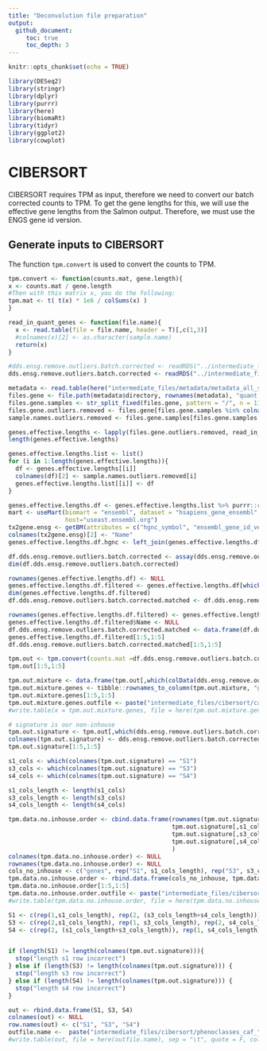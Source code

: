```yaml
---
title: "Deconvolution file preparation"
output: 
  github_document:
     toc: true
     toc_depth: 3
---
```


```r
knitr::opts_chunk$set(echo = TRUE)
```

```r
library(DESeq2)
library(stringr)
library(dplyr)
library(purrr)
library(here)
library(biomaRt)
library(tidyr)
library(ggplot2)
library(cowplot)
```

# CIBERSORT

CIBERSORT requires TPM as input, therefore we need to convert our batch corrected counts to TPM. To get the gene lengths for this, we will use the effective gene lengths from the Salmon output. Therefore, we must use the ENGS gene id version.



## Generate inputs to CIBERSORT

The function `tpm.convert` is used to convert the counts to TPM.

```r
tpm.convert <- function(counts.mat, gene.length){
x <- counts.mat / gene.length
#Then with this matrix x, you do the following:
tpm.mat <- t( t(x) * 1e6 / colSums(x) )
}

read_in_quant_genes <- function(file.name){
  x <- read.table(file = file.name, header = T)[,c(1,3)]
  #colnames(x)[2] <- as.character(sample.name)
  return(x)
}
```

```r
#dds.ensg.remove.outliers.batch.corrected <- readRDS("../intermediate_files/dds_batch_corrected_group_tumor_ensembl_gene_id_version_2022-10-03.Rds")
dds.ensg.remove.outliers.batch.corrected <- readRDS("../intermediate_files/dds_batch_corrected_group_tumor_ensembl_gene_id_version_2022-10-07.Rds")
```

```r
metadata <- read.table(here("intermediate_files/metadata/metadata_all_samples.txt"), row.names = 1, sep = "\t")
files.gene <- file.path(metadata$directory, rownames(metadata), "quant.genes.sf")
files.gene.samples <- str_split_fixed(files.gene, pattern = "/", n = 11)[,10]
files.gene.outliers.removed <- files.gene[files.gene.samples %in% colnames(dds.ensg.remove.outliers.batch.corrected)]
sample.names.outliers.removed <- files.gene.samples[files.gene.samples %in% colnames(dds.ensg.remove.outliers.batch.corrected)]
```

```r
genes.effective.lengths <- lapply(files.gene.outliers.removed, read_in_quant_genes)
length(genes.effective.lengths)

genes.effective.lengths.list <- list()
for (i in 1:length(genes.effective.lengths)){
  df <- genes.effective.lengths[[i]]
  colnames(df)[2] <- sample.names.outliers.removed[i]
  genes.effective.lengths.list[[i]] <- df
}

```

```r
genes.effective.lengths.df <- genes.effective.lengths.list %>% purrr::reduce(inner_join, by = "Name")
mart <- useMart(biomart = "ensembl", dataset = "hsapiens_gene_ensembl", #host="https://www.ensembl.org")
                host="useast.ensembl.org")
tx2gene.ensg <- getBM(attributes = c("hgnc_symbol", "ensembl_gene_id_version"), mart = mart, useCache = FALSE)
colnames(tx2gene.ensg)[2] <- "Name"
genes.effective.lengths.df.hgnc <- left_join(genes.effective.lengths.df, tx2gene.ensg,by = "Name")
```

```r
df.dds.ensg.remove.outliers.batch.corrected <- assay(dds.ensg.remove.outliers.batch.corrected)[2:nrow(assay(dds.ensg.remove.outliers.batch.corrected)),]
dim(df.dds.ensg.remove.outliers.batch.corrected)
```

```r
rownames(genes.effective.lengths.df) <- NULL
genes.effective.lengths.df.filtered <- genes.effective.lengths.df[which(genes.effective.lengths.df$Name %in% rownames(df.dds.ensg.remove.outliers.batch.corrected)),]
dim(genes.effective.lengths.df.filtered)
df.dds.ensg.remove.outliers.batch.corrected.matched <- df.dds.ensg.remove.outliers.batch.corrected[genes.effective.lengths.df.filtered$Name,]
```

```r
rownames(genes.effective.lengths.df.filtered) <- genes.effective.lengths.df.filtered$Name
genes.effective.lengths.df.filtered$Name <- NULL
df.dds.ensg.remove.outliers.batch.corrected.matched <- data.frame(df.dds.ensg.remove.outliers.batch.corrected.matched)
genes.effective.lengths.df.filtered[1:5,1:5]
df.dds.ensg.remove.outliers.batch.corrected.matched[1:5,1:5]
```

```r
tpm.out <- tpm.convert(counts.mat =df.dds.ensg.remove.outliers.batch.corrected.matched, gene.length = genes.effective.lengths.df.filtered )
tpm.out[1:5,1:5]
```

```r
tpm.out.mixture <- data.frame(tpm.out[,which(colData(dds.ensg.remove.outliers.batch.corrected)$Study == "InHouse")])
tpm.out.mixture.genes <- tibble::rownames_to_column(tpm.out.mixture, "genes")
tpm.out.mixture.genes[1:5,1:5]
tpm.out.mixture.genes.outfile <- paste("intermediate_files/cibersort/caf_tpm_mixture_engs_version_batch_corrected_", Sys.Date(), ".txt", sep = "")
#write.table(x = tpm.out.mixture.genes, file = here(tpm.out.mixture.genes.outfile), sep = "\t", quote = F, row.names = F)
```

```r
# signature is our non-inhouse
tpm.out.signature <- tpm.out[,which(dds.ensg.remove.outliers.batch.corrected$Study != "InHouse")]
colnames(tpm.out.signature) <- dds.ensg.remove.outliers.batch.corrected$Subpopulation[which(dds.ensg.remove.outliers.batch.corrected$Study != "InHouse")]
tpm.out.signature[1:5,1:5]
```

```r
s1_cols <- which(colnames(tpm.out.signature) == "S1")
s3_cols <- which(colnames(tpm.out.signature) == "S3")
s4_cols <- which(colnames(tpm.out.signature) == "S4")

s1_cols_length <- length(s1_cols)
s3_cols_length <- length(s3_cols)
s4_cols_length <- length(s4_cols)
```

```r
tpm.data.no.inhouse.order <- cbind.data.frame(rownames(tpm.out.signature),
                                              tpm.out.signature[,s1_cols],
                                              tpm.out.signature[,s3_cols],
                                              tpm.out.signature[,s4_cols]
                                              )
colnames(tpm.data.no.inhouse.order) <- NULL
rownames(tpm.data.no.inhouse.order) <- NULL
cols_no_inhouse <- c("genes", rep("S1", s1_cols_length), rep("S3", s3_cols_length), rep("S4", s4_cols_length))
tpm.data.no.inhouse.order <- rbind.data.frame(cols_no_inhouse, tpm.data.no.inhouse.order)
tpm.data.no.inhouse.order[1:5,1:5]
tpm.data.no.inhouse.order.outfile <- paste("intermediate_files/cibersort/caf_tpm_for_signature_engs_version_batch_corrected_", Sys.Date(), ".txt", sep = "")
#write.table(tpm.data.no.inhouse.order, file = here(tpm.data.no.inhouse.order.outfile), sep = "\t", quote = F, row.names = F, col.names = F)
```



```r
S1 <- c(rep(1,s1_cols_length), rep(2, (s3_cols_length+s4_cols_length)))
S3 <- c(rep(2,s1_cols_length), rep(1, s3_cols_length), rep(2, s4_cols_length))
S4 <- c(rep(2, (s1_cols_length+s3_cols_length)), rep(1, s4_cols_length))


if (length(S1) != length(colnames(tpm.out.signature))){
  stop("length s1 row incorrect")
} else if (length(S3) != length(colnames(tpm.out.signature))) {
  stop("length s3 row incorrect")
} else if (length(S4) != length(colnames(tpm.out.signature))) {
  stop("length s4 row incorrect")
}

out <- rbind.data.frame(S1, S3, S4)
colnames(out) <- NULL
row.names(out) <- c("S1", "S3", "S4")
outfile.name <-  paste("intermediate_files/cibersort/phenoclasses_caf_", Sys.Date(), ".txt", sep = "")
#write.table(out, file = here(outfile.name), sep = "\t", quote = F, col.names = F)
```



